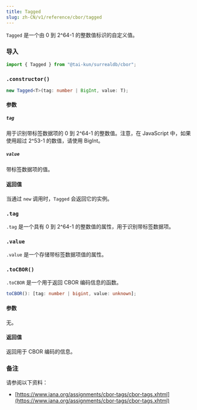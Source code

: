 ```yaml
---
title: Tagged
slug: zh-CN/v1/reference/cbor/tagged
---
```



`Tagged` 是一个由 0 到 2^64-1 的整数值标识的自定义值。

### 导入

```ts
import { Tagged } from "@tai-kun/surrealdb/cbor";
```

### `.constructor()`

```ts
new Tagged<T>(tag: number | BigInt, value: T);
```

#### 参数

##### `tag`

用于识别带标签数据项的 0 到 2^64-1 的整数值。注意，在 JavaScript 中，如果使用超过 2^53-1 的数值，请使用 BigInt。

##### `value`

带标签数据项的值。

#### 返回值

当通过 `new` 调用时，`Tagged` 会返回它的实例。

### `.tag` <Badge variant="instance" /><Badge variant="property" />

`.tag` 是一个具有 0 到 2^64-1 的整数值的属性，用于识别带标签数据项。

### `.value` <Badge variant="instance" /><Badge variant="property" />

`.value` 是一个存储带标签数据项值的属性。

### `.toCBOR()` <Badge variant="instance" /><Badge variant="method" />

`.toCBOR` 是一个用于返回 CBOR 编码信息的函数。

```ts
toCBOR(): [tag: number | bigint, value: unknown];
```

#### 参数

无。

#### 返回值

返回用于 CBOR 编码的信息。

### 备注

请参阅以下资料：

- [https://www.iana.org/assignments/cbor-tags/cbor-tags.xhtml](https://www.iana.org/assignments/cbor-tags/cbor-tags.xhtml)
